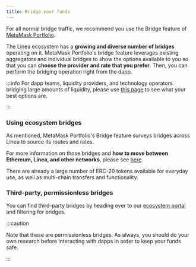 ```yaml
---
title: Bridge your funds
---
```


For all normal bridge traffic, we recommend you use the Bridge feature of [MetaMask Portfolio](https://portfolio.metamask.io/bridge).

The Linea ecosystem has a **growing and diverse number of bridges** operating on it.
MetaMask Portfolio's bridge feature leverages existing aggregators and individual bridges to show the options available to you so that you can **choose the provider and rate that you prefer**. Then, you can perform the bridging operation right from the dapp.

:::info
 For dapp teams, liquidity providers, and technology operators bridging large amounts of liquidity, please use [this page](/use-mainnet/bridges-of-linea/index.mdx) to see what your best options are.

:::

### Using ecosystem bridges

As mentioned, MetaMask Portfolio's Bridge feature surveys bridges across Linea to source its routes and rates.

For more information on those bridges and **how to move between Ethereum, Linea, and other networks**, please see [here](#third-party-permissionless-bridges).

There are already a large number of ERC-20 tokens available for everyday use, as well as multi-chain transfers and functionality.

### Third-party, permissionless bridges

You can find third-party bridges by heading over to our [ecosystem portal](https://linea.build/apps) and filtering for bridges.

:::caution

Note that these are permissionless bridges. As always, you should do your own research before interacting with dapps in order to keep your funds safe.

:::
